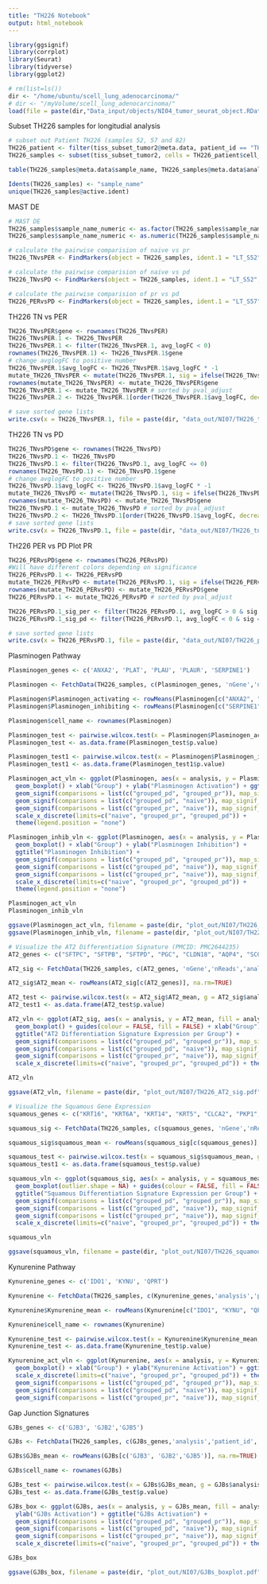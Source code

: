```yaml
---
title: "TH226 Notebook"
output: html_notebook
---
```


```r
library(ggsignif)
library(corrplot)
library(Seurat)
library(tidyverse)
library(ggplot2)
```

```r
# rm(list=ls())
dir <- "/home/ubuntu/scell_lung_adenocarcinoma/"
# dir <- "/myVolume/scell_lung_adenocarcinoma/"
load(file = paste(dir,"Data_input/objects/NI04_tumor_seurat_object.RData", sep=""))
```

Subset TH226 samples for longitudial analysis
```r
# subset out Patient TH226 (samples 52, 57 and 82)
TH226_patient <- filter(tiss_subset_tumor2@meta.data, patient_id == "TH226")
TH226_samples <- subset(tiss_subset_tumor2, cells = TH226_patient$cell_id)

table(TH226_samples@meta.data$sample_name, TH226_samples@meta.data$analysis)

Idents(TH226_samples) <- "sample_name"
unique(TH226_samples@active.ident)
```

MAST DE
```r
# MAST DE
TH226_samples$sample_name_numeric <- as.factor(TH226_samples$sample_name)
TH226_samples$sample_name_numeric <- as.numeric(TH226_samples$sample_name_numeric)

# calculate the pairwise comparision of naive vs pr
TH226_TNvsPER <- FindMarkers(object = TH226_samples, ident.1 = "LT_S52", ident.2 = "LT_S57", test.use = "MAST", latent.vars = 'sample_name_numeric')

# calculate the pairwise comparision of naive vs pd
TH226_TNvsPD <- FindMarkers(object = TH226_samples, ident.1 = "LT_S52", ident.2 = "LT_S82", test.use = "MAST", latent.vars = 'sample_name_numeric')

# calculate the pairwise comparision of pr vs pd
TH226_PERvsPD <- FindMarkers(object = TH226_samples, ident.1 = "LT_S57", ident.2 = "LT_S82", test.use = "MAST", latent.vars = 'sample_name_numeric')
```



TH226 TN vs PER
```r
TH226_TNvsPER$gene <- rownames(TH226_TNvsPER)
TH226_TNvsPER.1 <- TH226_TNvsPER
TH226_TNvsPER.1 <- filter(TH226_TNvsPER.1, avg_logFC < 0)
rownames(TH226_TNvsPER.1) <- TH226_TNvsPER.1$gene
# change avglogFC to positive number
TH226_TNvsPER.1$avg_logFC <- TH226_TNvsPER.1$avg_logFC * -1
mutate_TH226_TNvsPER <- mutate(TH226_TNvsPER.1, sig = ifelse(TH226_TNvsPER.1$p_val_adj < 0.05, "p_val_adj<0.05", "NS")) 
rownames(mutate_TH226_TNvsPER) <- mutate_TH226_TNvsPER$gene
TH226_TNvsPER.1 <- mutate_TH226_TNvsPER # sorted by pval_adjust
TH226_TNvsPER.2 <- TH226_TNvsPER.1[order(TH226_TNvsPER.1$avg_logFC, decreasing = TRUE), ] # sorted by avglogFC

# save sorted gene lists
write.csv(x = TH226_TNvsPER.1, file = paste(dir, "data_out/NI07/TH226_tn_v_pr_analysis.csv", sep = ""))
```

TH226 TN vs PD
```r
TH226_TNvsPD$gene <- rownames(TH226_TNvsPD)
TH226_TNvsPD.1 <- TH226_TNvsPD
TH226_TNvsPD.1 <- filter(TH226_TNvsPD.1, avg_logFC <= 0)
rownames(TH226_TNvsPD.1) <- TH226_TNvsPD.1$gene
# change avglogFC to positive number
TH226_TNvsPD.1$avg_logFC <- TH226_TNvsPD.1$avg_logFC * -1
mutate_TH226_TNvsPD <- mutate(TH226_TNvsPD.1, sig = ifelse(TH226_TNvsPD.1$p_val_adj < 0.05, "p_val_adj<0.05", "NS")) 
rownames(mutate_TH226_TNvsPD) <- mutate_TH226_TNvsPD$gene
TH226_TNvsPD.1 <- mutate_TH226_TNvsPD # sorted by pval_adjust
TH226_TNvsPD.2 <- TH226_TNvsPD.1[order(TH226_TNvsPD.1$avg_logFC, decreasing = TRUE), ] # sorted by avglogFC
# save sorted gene lists
write.csv(x = TH226_TNvsPD.1, file = paste(dir, "data_out/NI07/TH226_tn_v_pd_analysis.csv", sep = ""))
```


TH226 PER vs PD Plot PR
```r
TH226_PERvsPD$gene <- rownames(TH226_PERvsPD)
#Will have different colors depending on significance
TH226_PERvsPD.1 <- TH226_PERvsPD
mutate_TH226_PERvsPD <- mutate(TH226_PERvsPD.1, sig = ifelse(TH226_PERvsPD.1$p_val_adj < 0.05, "p_val_adj<0.05", "NS")) 
rownames(mutate_TH226_PERvsPD) <- mutate_TH226_PERvsPD$gene
TH226_PERvsPD.1 <- mutate_TH226_PERvsPD # sorted by pval_adjust

TH226_PERvsPD.1_sig_per <- filter(TH226_PERvsPD.1, avg_logFC > 0 & sig == "p_val_adj<0.05") #84 genes
TH226_PERvsPD.1_sig_pd <- filter(TH226_PERvsPD.1, avg_logFC < 0 & sig == "p_val_adj<0.05") #193 genes

# save sorted gene lists
write.csv(x = TH226_PERvsPD.1, file = paste(dir, "data_out/NI07/TH226_per_v_pd.csv", sep = ""))
```

Plasminogen Pathway
```r
Plasminogen_genes <- c('ANXA2', 'PLAT', 'PLAU', 'PLAUR', 'SERPINE1')

Plasminogen <- FetchData(TH226_samples, c(Plasminogen_genes, 'nGene','nReads','analysis','patient_id','sample_name','biopsy_site'))

Plasminogen$Plasminogen_activating <- rowMeans(Plasminogen[c("ANXA2", "PLAT", "PLAU", "PLAUR")], na.rm=TRUE)
Plasminogen$Plasminogen_inhibiting <- rowMeans(Plasminogen[c("SERPINE1")], na.rm=TRUE)

Plasminogen$cell_name <- rownames(Plasminogen)

Plasminogen_test <- pairwise.wilcox.test(x = Plasminogen$Plasminogen_activating, g = Plasminogen$analysis)
Plasminogen_test <- as.data.frame(Plasminogen_test$p.value)

Plasminogen_test1 <- pairwise.wilcox.test(x = Plasminogen$Plasminogen_inhibiting, g = Plasminogen$analysis)
Plasminogen_test1 <- as.data.frame(Plasminogen_test1$p.value)

Plasminogen_act_vln <- ggplot(Plasminogen, aes(x = analysis, y = Plasminogen_activating, fill = analysis)) +
  geom_boxplot() + xlab("Group") + ylab("Plasminogen Activation") + ggtitle("Plasminogen Activation") +
  geom_signif(comparisons = list(c("grouped_pd", "grouped_pr")), map_signif_level=TRUE, y_position = 2.5) +
  geom_signif(comparisons = list(c("grouped_pd", "naive")), map_signif_level=TRUE, y_position = 3) +
  geom_signif(comparisons = list(c("grouped_pr", "naive")), map_signif_level=TRUE, y_position = 2) +
  scale_x_discrete(limits=c("naive", "grouped_pr", "grouped_pd")) + 
  theme(legend.position = "none")

Plasminogen_inhib_vln <- ggplot(Plasminogen, aes(x = analysis, y = Plasminogen_inhibiting, fill = analysis)) +
  geom_boxplot() + xlab("Group") + ylab("Plasminogen Inhibition") + 
  ggtitle("Plasminogen Inhibition") + 
  geom_signif(comparisons = list(c("grouped_pd", "grouped_pr")), map_signif_level=TRUE, y_position = 3.5) + 
  geom_signif(comparisons = list(c("grouped_pd", "naive")), map_signif_level=TRUE, y_position = 4) +
  geom_signif(comparisons = list(c("grouped_pr", "naive")), map_signif_level=TRUE, y_position = 3) + 
  scale_x_discrete(limits=c("naive", "grouped_pr", "grouped_pd")) + 
  theme(legend.position = "none")

Plasminogen_act_vln
Plasminogen_inhib_vln

ggsave(Plasminogen_act_vln, filename = paste(dir, "plot_out/NI07/TH226_Plasminogen_act_sig.pdf", sep = ""), height = 5, width = 5)
ggsave(Plasminogen_inhib_vln, filename = paste(dir, "plot_out/NI07/TH226_Plasminogen_inhib_sig.pdf", sep = ""), height = 5, width = 5)
```

```r
# Visualize the AT2 Differentiation Signature (PMCID: PMC2644235)
AT2_genes <- c("SFTPC", "SFTPB", "SFTPD", "PGC", "CLDN18", "AQP4", "SCGB3A1", "ABCA3", "GATA6", "NKX2-1", "SFTA3", "IGFBP2", "HOPX", "NAPSA", "FOXA2", "AGER", "LAMP1")

AT2_sig <- FetchData(TH226_samples, c(AT2_genes, 'nGene','nReads','analysis','patient_id','sample_name','biopsy_site'))

AT2_sig$AT2_mean <- rowMeans(AT2_sig[c(AT2_genes)], na.rm=TRUE)

AT2_test <- pairwise.wilcox.test(x = AT2_sig$AT2_mean, g = AT2_sig$analysis)
AT2_test1 <- as.data.frame(AT2_test$p.value)

AT2_vln <- ggplot(AT2_sig, aes(x = analysis, y = AT2_mean, fill = analysis)) + 
  geom_boxplot() + guides(colour = FALSE, fill = FALSE) + xlab("Group") + 
  ggtitle("AT2 Differentiation Signature Expression per Group") + 
  geom_signif(comparisons = list(c("grouped_pd", "grouped_pr")), map_signif_level=TRUE, y_position = 4) +
  geom_signif(comparisons = list(c("grouped_pd", "naive")), map_signif_level=TRUE, y_position = 4.5) + 
  geom_signif(comparisons = list(c("grouped_pr", "naive")), map_signif_level=TRUE, y_position = 3.5) +
  scale_x_discrete(limits=c("naive", "grouped_pr", "grouped_pd")) + theme(legend.position = "none")

AT2_vln

ggsave(AT2_vln, filename = paste(dir, "plot_out/NI07/TH226_AT2_sig.pdf", sep = ""), height = 5, width = 5)
```

```r
# Visualize the Squamous Gene Expression
squamous_genes <- c("KRT16", "KRT6A", "KRT14", "KRT5", "CLCA2", "PKP1", "TP63", "ANXA8", "DSG3")

squamous_sig <- FetchData(TH226_samples, c(squamous_genes, 'nGene','nReads','analysis','patient_id','sample_name','biopsy_site'))

squamous_sig$squamous_mean <- rowMeans(squamous_sig[c(squamous_genes)], na.rm=TRUE)

squamous_test <- pairwise.wilcox.test(x = squamous_sig$squamous_mean, g = squamous_sig$analysis)
squamous_test1 <- as.data.frame(squamous_test$p.value)

squamous_vln <- ggplot(squamous_sig, aes(x = analysis, y = squamous_mean, fill = analysis)) + 
  geom_boxplot(outlier.shape = NA) + guides(colour = FALSE, fill = FALSE) + xlab("Group") + 
  ggtitle("Squamous Differentiation Signature Expression per Group") + 
  geom_signif(comparisons = list(c("grouped_pd", "grouped_pr")), map_signif_level=TRUE, y_position = 3.5) + 
  geom_signif(comparisons = list(c("grouped_pd", "naive")), map_signif_level=TRUE, y_position = 4) + 
  geom_signif(comparisons = list(c("grouped_pr", "naive")), map_signif_level=TRUE, y_position = 2) +
  scale_x_discrete(limits=c("naive", "grouped_pr", "grouped_pd")) + theme(legend.position = "none")

squamous_vln

ggsave(squamous_vln, filename = paste(dir, "plot_out/NI07/TH226_squamous_sig.pdf", sep = ""), height = 5, width = 5)
```

Kynurenine Pathway
```r
Kynurenine_genes <- c('IDO1', 'KYNU', 'QPRT')

Kynurenine <- FetchData(TH226_samples, c(Kynurenine_genes,'analysis','patient_id','sample_name','biopsy_site'))

Kynurenine$Kynurenine_mean <- rowMeans(Kynurenine[c("IDO1", "KYNU", "QPRT")], na.rm=TRUE)

Kynurenine$cell_name <- rownames(Kynurenine)

Kynurenine_test <- pairwise.wilcox.test(x = Kynurenine$Kynurenine_mean, g = Kynurenine$analysis)
Kynurenine_test <- as.data.frame(Kynurenine_test$p.value)

Kynurenine_act_vln <- ggplot(Kynurenine, aes(x = analysis, y = Kynurenine_mean, fill = analysis)) +
  geom_boxplot() + xlab("Group") + ylab("Kynurenine Activation") + ggtitle("Kynurenine Activation") +
  scale_x_discrete(limits=c("naive", "grouped_pr", "grouped_pd")) + theme(legend.position = "none") +
  geom_signif(comparisons = list(c("grouped_pd", "grouped_pr")), map_signif_level=TRUE, y_position = 3.5) + 
  geom_signif(comparisons = list(c("grouped_pd", "naive")), map_signif_level=TRUE, y_position = 4) + 
  geom_signif(comparisons = list(c("grouped_pr", "naive")), map_signif_level=TRUE, y_position = 2) 
```

Gap Junction Signatures
```r
GJBs_genes <- c('GJB3', 'GJB2','GJB5')

GJBs <- FetchData(TH226_samples, c(GJBs_genes,'analysis','patient_id','sample_name','biopsy_site'))

GJBs$GJBs_mean <- rowMeans(GJBs[c('GJB3', 'GJB2','GJB5')], na.rm=TRUE)

GJBs$cell_name <- rownames(GJBs)

GJBs_test <- pairwise.wilcox.test(x = GJBs$GJBs_mean, g = GJBs$analysis)
GJBs_test <- as.data.frame(GJBs_test$p.value)

GJBs_box <- ggplot(GJBs, aes(x = analysis, y = GJBs_mean, fill = analysis)) + geom_boxplot() + xlab("Group") +
  ylab("GJBs Activation") + ggtitle("GJBs Activation") + 
  geom_signif(comparisons = list(c("grouped_pd", "grouped_pr")), map_signif_level=TRUE, y_position = 2) +
  geom_signif(comparisons = list(c("grouped_pd", "naive")), map_signif_level=TRUE, y_position = 2.25) +
  geom_signif(comparisons = list(c("grouped_pr", "naive")), map_signif_level=TRUE, y_position = 1.75) +  
  scale_x_discrete(limits=c("naive", "grouped_pr", "grouped_pd")) + theme(legend.position = "none")

GJBs_box

ggsave(GJBs_box, filename = paste(dir, "plot_out/NI07/GJBs_boxplot.pdf", sep = ""), height = 5, width = 5)
```
